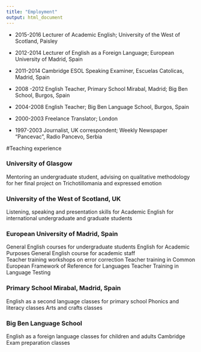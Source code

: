 ```yaml
---
title: "Employment"
output: html_document
---
```



* 2015-2016 	Lecturer of Academic English; University of the West of Scotland, Paisley

* 2012-2014 	Lecturer of English as a Foreign Language; European University of Madrid, Spain

* 2011-2014	Cambridge ESOL Speaking Examiner, Escuelas Catolicas, Madrid, Spain

* 2008 -2012 	English Teacher, Primary School Mirabal, Madrid; Big Ben School, Burgos, Spain

* 2004-2008	English Teacher; Big Ben Language School, Burgos, Spain

* 2000-2003 	Freelance Translator; London

* 1997-2003 	Journalist, UK correspondent; Weekly Newspaper “Pancevac”, Radio Pancevo, Serbia





#Teaching experience

### University of Glasgow
Mentoring an undergraduate student, advising on qualitative methodology for her final project on Trichotillomania and expressed emotion 

### University of the West of Scotland, UK
Listening, speaking and presentation skills for Academic English for international undergraduate and graduate students

### European University of Madrid, Spain
General English courses for undergraduate students
English for Academic Purposes
General English course for academic staff  
Teacher training workshops on error correction
Teacher training in Common European Framework of Reference for Languages
Teacher Training in Language Testing

### Primary School Mirabal, Madrid, Spain
English as a second language classes for primary school
Phonics and literacy classes
Arts and crafts classes

### Big Ben Language School
English as a foreign language classes for children and adults
Cambridge Exam preparation classes 

